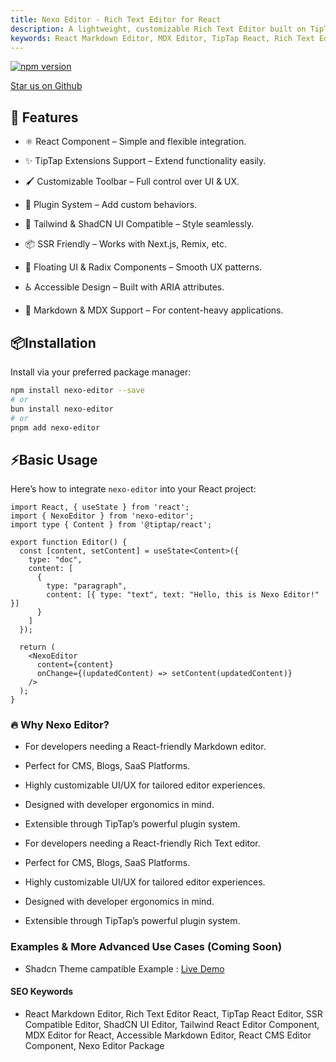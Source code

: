 ```yaml
---
title: Nexo Editor - Rich Text Editor for React
description: A lightweight, customizable Rich Text Editor built on TipTap, designed for modern React projects with support for SSR, Tailwind, ShadCN UI, and plugin extensibility based on `@tiptap/react`
keywords: React Markdown Editor, MDX Editor, TipTap React, Rich Text Editor, SSR Editor Component, Tailwind Editor, ShadCN UI Editor
---
```



[![npm version](https://badge.fury.io/js/nexo-editor.svg)](https://www.npmjs.com/package/nexo-editor)

[Star us on Github](https://github.com/kanakkholwal/nexo-editor)

## 🚀 Features

- ⚛️ React Component – Simple and flexible integration.

- ✨ TipTap Extensions Support – Extend functionality easily.

- 🖌️ Customizable Toolbar – Full control over UI & UX.

- 🧩 Plugin System – Add custom behaviors.

- 🎨 Tailwind & ShadCN UI Compatible – Style seamlessly.

- 📦 SSR Friendly – Works with Next.js, Remix, etc.

- 🔌 Floating UI & Radix Components – Smooth UX patterns.

- ♿ Accessible Design – Built with ARIA attributes.

- 📄 Markdown & MDX Support – For content-heavy applications.

## 📦Installation

Install via your preferred package manager:

```bash
npm install nexo-editor --save
# or
bun install nexo-editor
# or
pnpm add nexo-editor
```

## ⚡Basic Usage

Here’s how to integrate `nexo-editor` into your React project:

```tsx editor.jsx
import React, { useState } from 'react';
import { NexoEditor } from 'nexo-editor';
import type { Content } from '@tiptap/react';

export function Editor() {
  const [content, setContent] = useState<Content>({
    type: "doc",
    content: [
      {
        type: "paragraph",
        content: [{ type: "text", text: "Hello, this is Nexo Editor!" }]
      }
    ]
  });

  return (
    <NexoEditor
      content={content}
      onChange={(updatedContent) => setContent(updatedContent)}
    />
  );
}

```


### 🔥 Why Nexo Editor?

- For developers needing a React-friendly Markdown editor.

- Perfect for CMS, Blogs, SaaS Platforms.

- Highly customizable UI/UX for tailored editor experiences.

- Designed with developer ergonomics in mind.

- Extensible through TipTap’s powerful plugin system.

- For developers needing a React-friendly Rich Text editor.

- Perfect for CMS, Blogs, SaaS Platforms.

- Highly customizable UI/UX for tailored editor experiences.

- Designed with developer ergonomics in mind.

- Extensible through TipTap’s powerful plugin system.

### Examples & More Advanced Use Cases (Coming Soon)

- Shadcn Theme campatible Example : [Live Demo](https://nexo-editor.netlify.app/)


#### SEO Keywords
 - React Markdown Editor, Rich Text Editor React, TipTap React Editor, SSR Compatible Editor, ShadCN UI Editor, Tailwind React Editor Component, MDX Editor for React, Accessible Markdown Editor, React CMS Editor Component, Nexo Editor Package

